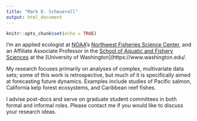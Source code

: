 ```yaml
---
title: "Mark D. Scheuerell"
output: html_document
---
```


```r
knitr::opts_chunk$set(echo = TRUE)
```

I’m an applied ecologist at [NOAA](http://www.noaa.gov)‘s [Northwest Fisheries Science Center](https://www.nwfsc.noaa.gov/), and an Affiliate Associate Professor in the [School of Aquatic and Fishery Sciences](https://fish.uw.edu/) at the [University of Washington](https://www.washington.edu/.

My research focuses primarily on analyses of complex, multivariate data sets; some of this work is retrospective, but much of it is specifically aimed at forecasting future dynamics. Examples include studies of Pacific salmon, California kelp forest ecosystems, and Caribbean reef fishes.

I advise post-docs and serve on graduate student committees in both formal and informal roles. Please contact me if you would like to discuss your research ideas.

